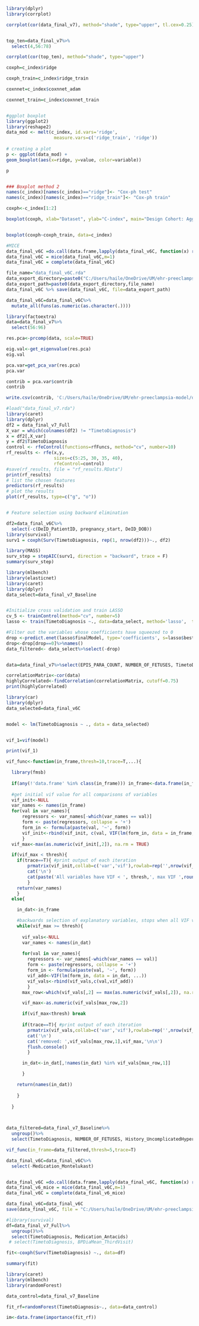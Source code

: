 ```r
library(dplyr)
library(corrplot)

corrplot(cor(data_final_v7), method="shade", type="upper", tl.cex=0.25)


top_ten=data_final_v7%>%
  select(4,56:78)

corrplot(cor(top_ten), method="shade", type="upper")

```

```r

coxph=c_index$ridge

coxph_train=c_index$ridge_train

coxnnet=c_index$coxnnet_adam

coxnnet_train=c_index$coxnnet_train


#ggplot boxplot
library(ggplot2)
library(reshape2)
data_mod <- melt(c_index, id.vars='ridge', 
                  measure.vars=c('ridge_train', 'ridge'))
  
# creating a plot
p <- ggplot(data_mod) +
geom_boxplot(aes(x=ridge, y=value, color=variable))

p


### Boxplot method 2
names(c_index)[names(c_index)=="ridge"]<- "Cox-ph test"
names(c_index)[names(c_index)=="ridge_train"]<- "Cox-ph train"

coxph<-c_index[1:2]

boxplot(coxph, xlab="Dataset", ylab="C-index", main="Design Cohort: Aggregate Model Performance", col=c("yellow", "blue"))



```

```r
boxplot(coxph~coxph_train, data=c_index)

```

```r
#MICE
data_final_v6C =do.call(data.frame,lapply(data_final_v6C, function(x) replace(x, is.infinite(x),NA)))
data_final_v6C = mice(data_final_v6C,m=1)
data_final_v6C = complete(data_final_v6C)

file_name="data_final_v6C.rda"
data_export_directory=paste0("C:/Users/haile/OneDrive/UM/ehr-preeclampsia-model/data/processed/") 
data_export_path=paste0(data_export_directory,file_name)
data_final_v6C %>% save(data_final_v6C, file=data_export_path)

data_final_v6C=data_final_v6C%>%
  mutate_all(funs(as.numeric(as.character(.))))
```

```r
library(factoextra)
data=data_final_v7%>%
  select(56:96)

res.pca<-prcomp(data, scale=TRUE)

eig.val<-get_eigenvalue(res.pca)
eig.val

pca.var=get_pca_var(res.pca)
pca.var

contrib = pca.var$contrib
contrib

write.csv(contrib, 'C:/Users/haile/OneDrive/UM/ehr-preeclampsia-model/data/processed/Time to Diagnosis/pca_results.csv', row.names = FALSE)

```

```r

#load("data_final_v7.rda")
library(caret)
library(dplyr)
df2 = data_final_v7_Full
X_var = which(colnames(df2) != "TimetoDiagnosis")
x = df2[,X_var]
y = df2$TimetoDiagnosis
control <- rfeControl(functions=rfFuncs, method="cv", number=10)
rf_results <- rfe(x,y,
                  sizes=c(5:25, 30, 35, 40), 
                  rfeControl=control)
#save(rf_results, file = "rf_results.RData")
print(rf_results)
# list the chosen features
predictors(rf_results)
# plot the results
plot(rf_results, type=c("g", "o"))


# Feature selection using backward elimination

df2=data_final_v6C%>%
  select(-c(DeID_PatientID, pregnancy_start, DeID_DOB))
library(survival)
surv1 = coxph(Surv(TimetoDiagnosis, rep(1, nrow(df2)))~., df2)

library(MASS)
surv_step = stepAIC(surv1, direction = "backward", trace = F)
summary(surv_step)


```

```r
library(mlbench)
library(elasticnet)
library(caret)
library(dplyr)
data_select=data_final_v7_Baseline


#Initialize cross validation and train LASSO
cv_5 <- trainControl(method="cv", number=5)
lasso <- train(TimetoDiagnosis ~., data=data_select, method='lasso',  trControl=cv_5)

#Filter out the variables whose coefficients have squeezed to 0
drop <-predict.enet(lasso$finalModel, type='coefficients', s=lasso$bestTune$fraction, mode='fraction')$coefficients  
drop<-drop[drop==0]%>%names()
data_filtered<- data_select%>%select(-drop) 



```

```r
data=data_final_v7%>%select(EPIS_PARA_COUNT, NUMBER_OF_FETUSES, TimetoDiagnosis, UncomplicatedHypertension, ComplicatedDiabetesAny, SystemicLupusErythematosus, Depression, AfricanAmerican, History_UncomplicatedHypertension, History_ComplicatedDiabetesTypeII, History_ChronicKidneyDisease, History_MoodOrAnxietyDisorder, History_ComplicatedDiabetesAny, History_UncomplicatedDiabetesAny, ALT_first_tri, ALT_second_tri, ProteinCreatinine_first_tri, ProteinCreatinine_second_trimester, Hematocrit_first_tri, Red_Cell_Distribution_Width_second_tri, AbnormalRCDWCountFirstTri, AbnormalRBCCountSecondTri, AbnormalMCVCountFirstTri, AbnormalMCHCountSecondTri, AbnormalHematocritCountFirstTri, AbnormalHematocritCountSecondTri, AbnormalCreatinineCountFirstTri, AbnormalCreatinineCountSecondTri, AbnormalPlateletCount, AbnormalALTCountFirstTri, BPDiaMean_FirstTri, BPSysMax_FirstTri, BPSysMean_FirstTri, RespiratoryRateMean_FirstTri, RespiratoryRateSD_FirstTri, HeartRateMax_FirstTri, HeartRateMin_FirstTri, BPDiaMean_SecondTri, TemperatureMax_SecondTri, TemperatureMin_SecondTri, StageIIHypertension_Count, Medication_Benzodiazepine, Medication_Antacids, Medication_CalciumChannelBlockers, MaternalAge)

correlationMatrix<-cor(data)
highlyCorrelated<-findCorrelation(correlationMatrix, cutoff=0.75)
print(highlyCorrelated)


```

```r

library(car)
library(dplyr)
data_selected=data_final_v6C


model <- lm(TimetoDiagnosis ~ ., data = data_selected)


vif_1=vif(model)

print(vif_1)


```

```r
vif_func<-function(in_frame,thresh=10,trace=T,...){

  library(fmsb)
  
  if(any(!'data.frame' %in% class(in_frame))) in_frame<-data.frame(in_frame)
  
  #get initial vif value for all comparisons of variables
  vif_init<-NULL
  var_names <- names(in_frame)
  for(val in var_names){
      regressors <- var_names[-which(var_names == val)]
      form <- paste(regressors, collapse = '+')
      form_in <- formula(paste(val, '~', form))
      vif_init<-rbind(vif_init, c(val, VIF(lm(form_in, data = in_frame, ...))))
      }
  vif_max<-max(as.numeric(vif_init[,2]), na.rm = TRUE)

  if(vif_max < thresh){
    if(trace==T){ #print output of each iteration
        prmatrix(vif_init,collab=c('var','vif'),rowlab=rep('',nrow(vif_init)),quote=F)
        cat('\n')
        cat(paste('All variables have VIF < ', thresh,', max VIF ',round(vif_max,2), sep=''),'\n\n')
        }
    return(var_names)
    }
  else{

    in_dat<-in_frame

    #backwards selection of explanatory variables, stops when all VIF values are below 'thresh'
    while(vif_max >= thresh){
      
      vif_vals<-NULL
      var_names <- names(in_dat)
        
      for(val in var_names){
        regressors <- var_names[-which(var_names == val)]
        form <- paste(regressors, collapse = '+')
        form_in <- formula(paste(val, '~', form))
        vif_add<-VIF(lm(form_in, data = in_dat, ...))
        vif_vals<-rbind(vif_vals,c(val,vif_add))
        }
      max_row<-which(vif_vals[,2] == max(as.numeric(vif_vals[,2]), na.rm = TRUE))[1]

      vif_max<-as.numeric(vif_vals[max_row,2])

      if(vif_max<thresh) break
      
      if(trace==T){ #print output of each iteration
        prmatrix(vif_vals,collab=c('var','vif'),rowlab=rep('',nrow(vif_vals)),quote=F)
        cat('\n')
        cat('removed: ',vif_vals[max_row,1],vif_max,'\n\n')
        flush.console()
        }

      in_dat<-in_dat[,!names(in_dat) %in% vif_vals[max_row,1]]

      }

    return(names(in_dat))
    
    }
  
  }


             
data_filtered=data_final_v7_Baseline%>%
  ungroup()%>%
  select(TimetoDiagnosis, NUMBER_OF_FETUSES, History_UncomplicatedHypertension, UnspecifiedMoodorAnxietyDisorder, EPIS_PARA_COUNT, History_UncomplicatedDiabetesTypeII, Depression, History_ComplicatedDiabetesTypeII, AfricanAmerican, EPIS_GRAVIDA_COUNT, PastPE_SecondTrimester) 

vif_func(in_frame=data_filtered,thresh=5,trace=T)

```

```r
data_final_v6C=data_final_v6C%>%
  select(-Medication_Montelukast)


data_final_v6C =do.call(data.frame,lapply(data_final_v6C, function(x) replace(x, is.infinite(x),NA)))
data_final_v6_mice = mice(data_final_v6C,m=1)
data_final_v6C = complete(data_final_v6_mice)

data_final_v6C=data_final_v6C
save(data_final_v6C, file = "C:/Users/haile/OneDrive/UM/ehr-preeclampsia-model/data/processed/data_final_v6C.rda")

```

```r
#library(survival)
df=data_final_v7_Full%>%
  ungroup()%>%
  select(TimetoDiagnosis, Medication_Antacids)
 # select(TimetoDiagnosis, BPDiaMean_ThirdVisit)

fit<-coxph(Surv(TimetoDiagnosis) ~., data=df)

summary(fit)

```

```r
library(caret)
library(mlbench)
library(randomForest)

data_control=data_final_v7_Baseline

fit_rf=randomForest(TimetoDiagnosis~., data=data_control)

im<-data.frame(importance(fit_rf))

```